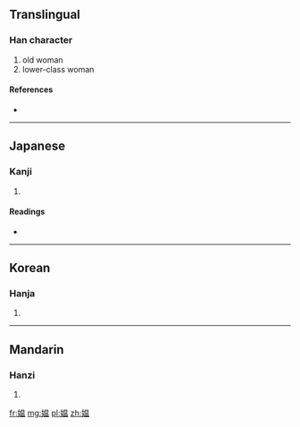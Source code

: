 {{also|媼}}
==Translingual==

===Han character===
{{Han char|rn=38|rad=女|as=09|sn=12|four=|canj=女日月廿 (VABT)|ids=⿰[[女]][[昷]]}}

# old woman
# lower-class woman

====References====
* {{Han ref|kx=0267.361|dkj=06565|dj=0535.190|hdz=21065.040|uh=5AAA|ud=23210}}

----

==Japanese==

===Kanji===
{{ja-kanji|grade=|rs=女09}}

# {{defn|lang=ja|sort=女09}}

====Readings====
* {{ja-readings|on=[[おう]] (ō)|kun=[[おうな]] (ouna)}}

----

==Korean==

===Hanja===
{{ko-hanja|hangeul=오|rv=o|mr=o}}

# {{defn|lang=ko|sort=女09}}

----

==Mandarin==

===Hanzi===
{{cmn-hanzi|tra=媼|pin=[[ǎo]] ([[ao3]])|wg=ao<sup>3</sup>}}

# {{defn|lang=cmn|sort=女09}}

[[fr:媪]]
[[mg:媪]]
[[pl:媪]]
[[zh:媪]]
